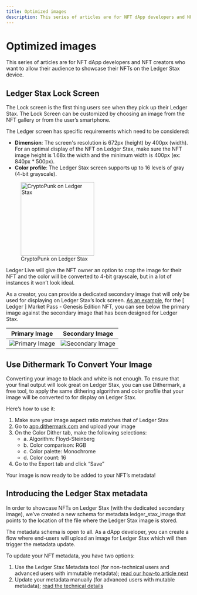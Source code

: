 ```yaml
---
title: Optimized images
description: This series of articles are for NFT dApp developers and NFT creators who want to allow their audience to showcase their NFTs on the Ledger Stax device.
---
```


# Optimized images

This series of articles are for NFT dApp developers and NFT creators who want to allow their audience to showcase their NFTs on the Ledger Stax device.

## Ledger Stax Lock Screen

The Lock screen is the first thing users see when they pick up their Ledger Stax. The Lock Screen can be customized by choosing an image from the NFT gallery or from the user’s smartphone. 

The Ledger screen has specific requirements which need to be considered: 

- **Dimension**: The screen's resolution is 672px (height) by 400px (width). For an optimal display of the NFT on Ledger Stax, make sure the NFT image height is 1.68x the width and the minimum width is 400px (ex: 840px * 500px).
- **Color profile**: The Ledger Stax screen supports up to 16 levels of gray (4-bit grayscale). 

<div className="center">
	<figure>
		<img src="/metadata-01.png" alt="CryptoPunk on Ledger Stax" width="200"/>
		<figcaption>CryptoPunk on Ledger Stax</figcaption>
	</figure>
</div>

Ledger Live will give the NFT owner an option to crop the image for their NFT and the color will be converted to 4-bit grayscale, but in a lot of instances it won’t look ideal. 

As a creator, you can provide a dedicated secondary image that will only be used for displaying on Ledger Stax’s lock screen. [As an example](https://metadata.ledger.com/ledger-market-pass-genesis-edition/tokens/1), for the [ Ledger ] Market Pass - Genesis Edition NFT, you can see below the primary image against the secondary image that has been designed for Ledger Stax. 

Primary Image                      |  Secondary Image
:---------------------------------:|:-------------------------------------:
![Primary Image](/metadata-02.png) |  ![Secondary Image](/metadata-03.png)


## Use Dithermark To Convert Your Image

Converting your image to black and white is not enough. To ensure that your final output will look great on Ledger Stax, you can use Dithermark, a free tool, to apply the same dithering algorithm and color profile that your image will be converted to for display on Ledger Stax. 

Here’s how to use it:
1. Make sure your image aspect ratio matches that of Ledger Stax
2. Go to [app.dithermark.com](https://app.dithermark.com/) and upload your image 
3. On the Color Dither tab, make the following selections:
	- a. Algorithm: Floyd-Steinberg
	- b. Color comparison: RGB
	- c. Color palette: Monochrome
	- d. Color count: 16
4. Go to the Export tab and click “Save”

Your image is now ready to be added to your NFT’s metadata!

## Introducing the Ledger Stax metadata

In order to showcase NFTs on Ledger Stax (with the dedicated secondary image), we’ve created a new schema for metadata ledger_stax_image that points to the location of the file where the Ledger Stax image is stored.

The metadata schema is open to all. As a dApp developer, you can create a flow where end-users will upload an image for Ledger Stax which will then trigger the metadata update.

To update your NFT metadata, you have two options:

1. Use the Ledger Stax Metadata tool (for non-technical users and advanced users with immutable metadata); [read our how-to article next](./metadata-tool/)
2. Update your metadata manually (for advanced users with mutable metadata); [read the technical details](./update-metadata/)

